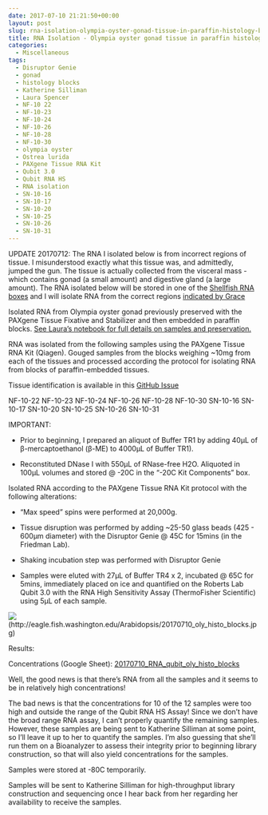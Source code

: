```yaml
---
date: 2017-07-10 21:21:50+00:00
layout: post
slug: rna-isolation-olympia-oyster-gonad-tissue-in-paraffin-histology-blocks
title: RNA Isolation - Olympia oyster gonad tissue in paraffin histology blocks
categories:
  - Miscellaneous
tags:
  - Disruptor Genie
  - gonad
  - histology blocks
  - Katherine Silliman
  - Laura Spencer
  - NF-10 22
  - NF-10-23
  - NF-10-24
  - NF-10-26
  - NF-10-28
  - NF-10-30
  - olympia oyster
  - Ostrea lurida
  - PAXgene Tissue RNA Kit
  - Qubit 3.0
  - Qubit RNA HS
  - RNA isolation
  - SN-10-16
  - SN-10-17
  - SN-10-20
  - SN-10-25
  - SN-10-26
  - SN-10-31
---
```


UPDATE 20170712: The RNA I isolated below is from incorrect regions of tissue. I misunderstood exactly what this tissue was, and admittedly, jumped the gun. The tissue is actually collected from the visceral mass - which contains gonad (a small amount) and digestive gland (a large amount). The RNA isolated below will be stored in one of the [Shellfish RNA boxes](https://docs.google.com/spreadsheets/d/1ax6C-muxUTXxFEtfWdswBvueLhmxZzmwZcO2ur-0q-Q/edit?usp=sharing) and I will isolate RNA from the correct regions [indicated by Grace](https://genefish.wordpress.com/2017/07/12/graces-notebook-july-12-2017/)

Isolated RNA from Olympia oyster gonad previously preserved with the PAXgene Tissue Fixative and Stabilizer and then embedded in paraffin blocks. [See Laura's notebook for full details on samples and preservation.](https://laurahspencer.github.io/LabNotebook/Prepping-Histology-Samples/)



RNA was isolated from the following samples using the PAXgene Tissue RNA Kit (Qiagen). Gouged samples from the blocks weighing ~10mg from each of the tissues and processed according the protocol for isolating RNA from blocks of paraffin-embedded tissues.

Tissue identification is available in this [GitHub Issue](https://github.com/sr320/LabDocs/issues/648#issuecomment-313792588)

NF-10-22
NF-10-23
NF-10-24
NF-10-26
NF-10-28
NF-10-30
SN-10-16
SN-10-17
SN-10-20
SN-10-25
SN-10-26
SN-10-31

IMPORTANT:




    
  * Prior to beginning, I prepared an aliquot of Buffer TR1 by adding 40μL of β-mercaptoethanol (β-ME) to 4000μL of Buffer TR1).

    
  * Reconstituted DNase I with 550μL of RNase-free H2O. Aliquoted in 100μL volumes and stored @ -20C in the "-20C Kit Components" box.



Isolated RNA according to the PAXgene Tissue RNA Kit protocol with the following alterations:


    
  * "Max speed" spins were performed at 20,000g.

    
  * Tissue disruption was performed by adding ~25-50 glass beads (425 - 600μm diameter) with the Disruptor Genie @ 45C for 15mins (in the Friedman Lab).

    
  * Shaking incubation step was performed with Disruptor Genie

    
  * Samples were eluted with 27μL of Buffer TR4 x 2, incubated @ 65C for 5mins, immediately placed on ice and quantified on the Roberts Lab Qubit 3.0 with the RNA High Sensitivity Assay (ThermoFisher Scientific) using 5μL of each sample.



![](https://eagle.fish.washington.edu/Arabidopsis/20170710_oly_histo_blocks.jpg)(http://eagle.fish.washington.edu/Arabidopsis/20170710_oly_histo_blocks.jpg)

Results:

Concentrations (Google Sheet): [20170710_RNA_qubit_oly_histo_blocks](https://docs.google.com/spreadsheets/d/1CSNMKhP_MPNmrfEX6IZdSAzYF2KPaECtsVFV8qKQK5s/edit?usp=sharing)

Well, the good news is that there's RNA from all the samples and it seems to be in relatively high concentrations!

The bad news is that the concentrations for 10 of the 12 samples were too high and outside the range of the Qubit RNA HS Assay! Since we don't have the broad range RNA assay, I can't properly quantify the remaining samples. However, these samples are being sent to Katherine Silliman at some point, so I'll leave it up to her to quantify the samples. I'm also guessing that she'll run them on a Bioanalyzer to assess their integrity prior to beginning library construction, so that will also yield concentrations for the samples.

Samples were stored at -80C temporarily.

Samples will be sent to Katherine Silliman for high-throughput library construction and sequencing once I hear back from her regarding her availability to receive the samples.
